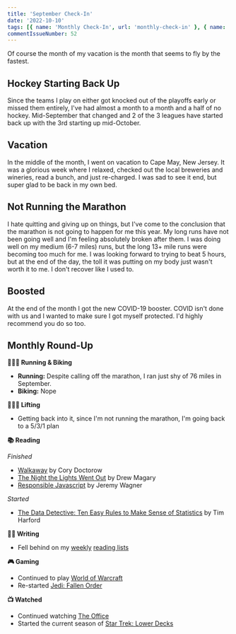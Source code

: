 ```yaml
---
title: 'September Check-In'
date: '2022-10-10'
tags: [{ name: 'Monthly Check-In', url: 'monthly-check-in' }, { name: 'Running', url: 'running' }, { name: 'Life', url: 'life' }]
commentIssueNumber: 52
---
```


Of course the month of my vacation is the month that seems to fly by the fastest.

## Hockey Starting Back Up

Since the teams I play on either got knocked out of the playoffs early or missed them entirely, I've had almost a month to a month and a half of no hockey. Mid-September that changed and 2 of the 3 leagues have started back up with the 3rd starting up mid-October.

## Vacation

In the middle of the month, I went on vacation to Cape May, New Jersey. It was a glorious week where I relaxed, checked out the local breweries and wineries, read a bunch, and just re-charged. I was sad to see it end, but super glad to be back in my own bed.

## Not Running the Marathon

I hate quitting and giving up on things, but I've come to the conclusion that the marathon is not going to happen for me this year. My long runs have not been going well and I'm feeling absolutely broken after them. I was doing well on my medium (6-7 miles) runs, but the long 13+ mile runs were becoming too much for me. I was looking forward to trying to beat 5 hours, but at the end of the day, the toll it was putting on my body just wasn't worth it to me. I don't recover like I used to.

## Boosted

At the end of the month I got the new COVID-19 booster. COVID isn't done with us and I wanted to make sure I got myself protected. I'd highly recommend you do so too.

## Monthly Round-Up

**🏃🏼‍♂️ Running & Biking**

- **Running:** Despite calling off the marathon, I ran just shy of 76 miles in September.
- **Biking:** Nope

**🏋🏼‍♂️ Lifting**

- Getting back into it, since I'm not running the marathon, I'm going back to a 5/3/1 plan

**📚 Reading**

*Finished*
- [Walkaway](https://bookshop.org/books/walkaway/9780765392770) by Cory Doctorow
- [The Night the Lights Went Out](https://bookshop.org/books/the-night-the-lights-went-out-a-memoir-of-life-after-brain-damage/9780593232712) by Drew Magary
- [Responsible Javascript](https://abookapart.com/products/responsible-javascript) by Jeremy Wagner

*Started*
- [The Data Detective: Ten Easy Rules to Make Sense of Statistics](https://bookshop.org/books/the-data-detective-ten-easy-rules-to-make-sense-of-statistics/9780593084663) by Tim Harford

**✍🏻 Writing**

- Fell behind on my [weekly](https://kpwags.com/posts/2022/09/02/reading-list) [reading lists](https://kpwags.com/posts/2022/09/23/reading-list)

**🎮 Gaming**

- Continued to play [World of Warcraft](https://worldofwarcraft.com/en-us/wowclassic)
- Re-started [Jedi: Fallen Order](https://www.ea.com/games/starwars/jedi/jedi-fallen-order)

**📺 Watched**

- Continued watching [The Office](https://www.imdb.com/title/tt0386676/)
- Started the current season of [Star Trek: Lower Decks](https://www.imdb.com/title/tt9184820/)